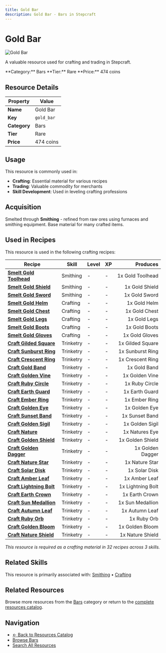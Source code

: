```yaml
---
title: Gold Bar
description: Gold Bar - Bars in Stepcraft
---
```


# Gold Bar

<div className="flex items-start gap-6 mb-8">
  <div className="flex-shrink-0">
    <img src="/assets/resources/smithing/gold_bar.png" alt="Gold Bar" className="w-24 h-24 border rounded-lg" />
  </div>
  <div className="flex-1">
    <div className="space-y-2">
      <p className="text-lg text-muted-foreground">A valuable resource used for crafting and trading in Stepcraft.</p>
      <div className="flex flex-wrap gap-4 text-sm">
        <span className="px-2 py-1 bg-blue-100 dark:bg-blue-900 rounded-md">
          **Category:** Bars
        </span>
        <span className="px-2 py-1 bg-blue-100 dark:bg-blue-900 rounded-md">
          **Tier:** Rare
        </span>
        <span className="px-2 py-1 bg-green-100 dark:bg-green-900 rounded-md">
          **Price:** 474 coins
        </span>
      </div>
    </div>
  </div>
</div>

## Resource Details

| Property | Value |
|----------|-------|
| **Name** | Gold Bar |
| **Key** | `gold_bar` |
| **Category** | Bars |
| **Tier** | Rare |
| **Price** | 474 coins |


## Usage

This resource is commonly used in:

- **Crafting**: Essential material for various recipes
- **Trading**: Valuable commodity for merchants
- **Skill Development**: Used in leveling crafting professions


## Acquisition

Smelted through **Smithing** - refined from raw ores using furnaces and smithing equipment. Base material for many crafted items.


## Used in Recipes

This resource is used in the following crafting recipes:

| Recipe | Skill | Level | XP | Produces |
|--------|-------|-------|----|---------:|
| **[Smelt Gold Toolhead](/docs/resources/individual/gold_toolhead)** | Smithing | - | - | 1x Gold Toolhead |
| **[Smelt Gold Shield](/docs/items/individual/gold_shield)** | Smithing | - | - | 1x Gold Shield |
| **[Smelt Gold Sword](/docs/items/individual/gold_sword)** | Smithing | - | - | 1x Gold Sword |
| **[Smelt Gold Helm](/docs/items/individual/gold_helm)** | Crafting | - | - | 1x Gold Helm |
| **[Smelt Gold Chest](/docs/items/individual/gold_chest)** | Crafting | - | - | 1x Gold Chest |
| **[Smelt Gold Legs](/docs/items/individual/gold_legs)** | Crafting | - | - | 1x Gold Legs |
| **[Smelt Gold Boots](/docs/items/individual/gold_boots)** | Crafting | - | - | 1x Gold Boots |
| **[Smelt Gold Gloves](/docs/items/individual/gold_gloves)** | Crafting | - | - | 1x Gold Gloves |
| **[Craft Gilded Square](/docs/resources/individual/gilded_square)** | Trinketry | - | - | 1x Gilded Square |
| **[Craft Sunburst Ring](/docs/items/individual/sunburst_ring)** | Trinketry | - | - | 1x Sunburst Ring |
| **[Craft Crescent Ring](/docs/items/individual/crescent_ring)** | Trinketry | - | - | 1x Crescent Ring |
| **[Craft Gold Band](/docs/resources/individual/gold_band)** | Trinketry | - | - | 1x Gold Band |
| **[Craft Golden Vine](/docs/resources/individual/golden_vine)** | Trinketry | - | - | 1x Golden Vine |
| **[Craft Ruby Circle](/docs/resources/individual/ruby_circle)** | Trinketry | - | - | 1x Ruby Circle |
| **[Craft Earth Guard](/docs/resources/individual/earth_guard)** | Trinketry | - | - | 1x Earth Guard |
| **[Craft Ember Ring](/docs/items/individual/ember_ring)** | Trinketry | - | - | 1x Ember Ring |
| **[Craft Golden Eye](/docs/resources/individual/golden_eye)** | Trinketry | - | - | 1x Golden Eye |
| **[Craft Sunset Band](/docs/resources/individual/sunset_band)** | Trinketry | - | - | 1x Sunset Band |
| **[Craft Golden Sigil](/docs/resources/individual/golden_sigil)** | Trinketry | - | - | 1x Golden Sigil |
| **[Craft Nature](/docs/resources/individual/natures_eye)** | Trinketry | - | - | 1x Natures Eye |
| **[Craft Golden Shield](/docs/items/individual/golden_shield)** | Trinketry | - | - | 1x Golden Shield |
| **[Craft Golden Dagger](/docs/resources/individual/golden_dagger)** | Trinketry | - | - | 1x Golden Dagger |
| **[Craft Nature Star](/docs/resources/individual/nature_star)** | Trinketry | - | - | 1x Nature Star |
| **[Craft Solar Disk](/docs/resources/individual/solar_disk)** | Trinketry | - | - | 1x Solar Disk |
| **[Craft Amber Leaf](/docs/resources/individual/amber_leaf)** | Trinketry | - | - | 1x Amber Leaf |
| **[Craft Lightning Bolt](/docs/resources/individual/lightning_bolt)** | Trinketry | - | - | 1x Lightning Bolt |
| **[Craft Earth Crown](/docs/resources/individual/earth_crown)** | Trinketry | - | - | 1x Earth Crown |
| **[Craft Sun Medallion](/docs/resources/individual/sun_medallion)** | Trinketry | - | - | 1x Sun Medallion |
| **[Craft Autumn Leaf](/docs/resources/individual/autumn_leaf)** | Trinketry | - | - | 1x Autumn Leaf |
| **[Craft Ruby Orb](/docs/resources/individual/ruby_orb)** | Trinketry | - | - | 1x Ruby Orb |
| **[Craft Golden Bloom](/docs/resources/individual/golden_bloom)** | Trinketry | - | - | 1x Golden Bloom |
| **[Craft Nature Shield](/docs/items/individual/nature_shield)** | Trinketry | - | - | 1x Nature Shield |

*This resource is required as a crafting material in 32 recipes across 3 skills.*


## Related Skills

This resource is primarily associated with: [Smithing](/docs/skills/individual/smithing) • [Crafting](/docs/skills/individual/crafting)

## Related Resources

Browse more resources from the [Bars](/docs/resources#bars) category or return to the [complete resources catalog](/docs/resources).

## Navigation

- [← Back to Resources Catalog](/docs/resources)
- [Browse Bars](/docs/resources#bars)
- [Search All Resources](/search)
